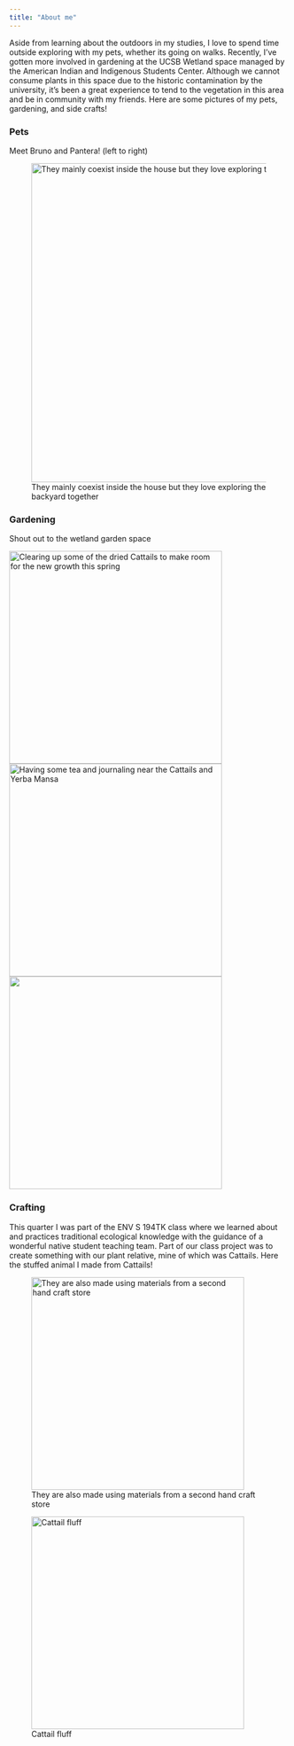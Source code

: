 ```yaml
---
title: "About me"
---
```


Aside from learning about the outdoors in my studies, I love to spend time outside exploring with my pets, whether its going on walks. Recently, I've gotten more involved in gardening at the UCSB Wetland space managed by the American Indian and Indigenous Students Center. Although we cannot consume plants in this space due to the historic contamination by the university, it's been a great experience to tend to the vegetation in this area and be in community with my friends. Here are some pictures of my pets, gardening, and side crafts!

### Pets

Meet Bruno and Pantera! (left to right)

![They mainly coexist inside the house but they love exploring the backyard together](media/pets.jpg){width="6in"}

### Gardening

Shout out to the wetland garden space

![Clearing up some of the dried Cattails to make room for the new growth this spring](media/brush.jpg){width="4in"}
![Having some tea and journaling near the Cattails and Yerba Mansa](media/sit.jpg){width="4in"}
![](media/cattails.jpg){width="4in"}

### Crafting

This quarter I was part of the ENV S 194TK class where we learned about and practices traditional ecological knowledge with the guidance of a wonderful native student teaching team. Part of our class project was to create something with our plant relative, mine of which was Cattails. Here the stuffed animal I made from Cattails!

![They are also made using materials from a second hand craft store](media/gatuno.jpg){width="4in"}


![Cattail fluff](media/fluff.jpg){width="4in"}


